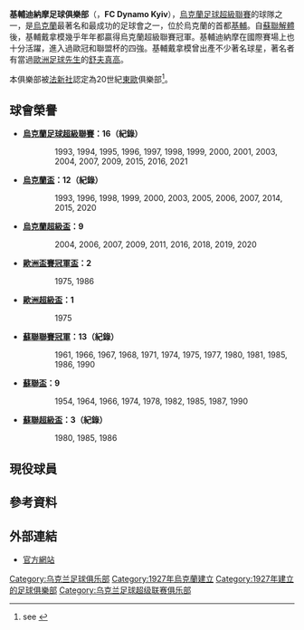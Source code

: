 {{Multiple issues|
{{Expand language|uk}}
{{Unreferenced|time=2020-02-26T01:19:40+00:00}}
}}
{{noteTA
|T=zh-hans:基辅迪纳摩足球俱乐部;zh-hk:基輔戴拿模足球會;zh-tw:基輔迪納摩足球俱樂部;
|1=zh-hans:基辅迪纳摩;zh-hk:基輔戴拿模;zh-tw:基輔迪納摩;
|2=zh-hans:舍甫琴科;zh-hk:舒夫真高;zh-tw:舍甫琴科;
}}
{{Football club infobox
| clubname   = 基輔戴拿模<br />''Dynamo Kyiv''
| image      = [[File:FC_Dynamo_Kyiv_logo.svg|160px]]
| fullname   = 基辅迪纳摩足球俱乐部<br />Football Club Dynamo Kyiv
| nickname = ''Bilo-syni'' (The Blue & Whites)
| founded = {{Start date and age|1927|05|13|df=yes}}
| city       = [[烏克蘭|烏克蘭]][[基輔|基輔]]
| ground     = [[奧林匹克國家綜合體育場|奧林匹克國家綜合體育場]]
| capacity   = 70,050
| chairman   = {{tsl|en|Ihor Surkis|伊戈尔·苏基斯}}
| manager    = {{le|米哈伊利真高|Oleksiy Mykhaylychenko}}
| league     = [[烏克蘭足球超級聯賽|烏克蘭足球超級聯賽]]
| season     = 2021–22
| position   = 烏克蘭超，第 2 位
| pattern_la1 = _dynamo2122h
| pattern_b1  = _dynamo2122h
| pattern_ra1 = _dynamo2122h
| pattern_sh1 = _dynamo2122h
| pattern_so1 = _dynamo2122h
| leftarm1  = ffffff
| body1     = ffffff
| rightarm1 = ffffff
| shorts1   = ffffff
| socks1    = ffffff
| pattern_la2 = _dynamo2122a
| pattern_b2  = _dynamo2122a
| pattern_ra2 = _dynamo2122a
| pattern_sh2 = _dynamo2122a
| pattern_so2 = _dynamo2122a
| leftarm2  = 041331
| body2     = 041331
| rightarm2 = 041331
| shorts2   = 041331
| socks2    = 041331
|pattern_la3        = _dynamo2021t
|pattern_b3         = _dynamo2021t
|pattern_ra3        = _dynamo2021t
|pattern_sh3        = 
|pattern_so3        = _fcdk2021t
|leftarm3           = 010101
|body3              = 010101
|rightarm3          = 010101
|shorts3            = 010101
|socks3             = 010101

}}

'''基輔迪納摩足球俱樂部'''（'''{{lang|uk|ФК Динамо Київ}}'''，'''FC Dynamo Kyiv'''），[[烏克蘭足球超級聯賽|烏克蘭足球超級聯賽]]的球隊之一，是[[烏克蘭|烏克蘭]]最著名和最成功的足球會之一，位於烏克蘭的首都[[基輔|基輔]]。自[[苏联解体|蘇聯解體]]後，基輔戴拿模幾乎年年都贏得烏克蘭超級聯賽冠軍。基輔迪納摩在國際賽場上也十分活躍，進入過歐冠和聯盟杯的四強。基輔戴拿模曾出產不少著名球星，著名者有當過[[歐洲足球先生|歐洲足球先生]]的[[安德烈·舍甫琴科|舒夫真高]]。

本俱樂部被[[法新社|法新社]]認定為20世紀[[東歐|東歐]]俱樂部<ref>see {{ill|Eastern European football centennial awards|uk|Списки найкращих футболістів Східної Європи}}</ref>。

== 球會榮譽 ==
*'''[[烏克蘭足球超級聯賽|烏克蘭足球超級聯賽]]：16（紀錄）'''
:: 1993, 1994, 1995, 1996, 1997, 1998, 1999, 2000, 2001, 2003, 2004, 2007, 2009, 2015, 2016, 2021

*'''[[烏克蘭盃|烏克蘭盃]]：12（紀錄）'''
:: 1993, 1996, 1998, 1999, 2000, 2003, 2005, 2006, 2007, 2014, 2015, 2020

*'''[[烏克蘭超級盃|烏克蘭超級盃]]：9'''
:: 2004, 2006, 2007, 2009, 2011, 2016, 2018, 2019, 2020

*'''[[歐洲盃賽冠軍盃|歐洲盃賽冠軍盃]]：2'''
:: 1975, 1986

*'''[[歐洲超級盃|歐洲超級盃]]：1'''
:: 1975

*'''[[苏联足球超级联赛|蘇聯聯賽冠軍]]：13（紀錄）'''
:: 1961, 1966, 1967, 1968, 1971, 1974, 1975, 1977, 1980, 1981, 1985, 1986, 1990

*'''[[蘇聯盃|蘇聯盃]]：9'''
:: 1954, 1964, 1966, 1974, 1978, 1982, 1985, 1987, 1990

*'''[[蘇聯超級盃|蘇聯超級盃]]：3（紀錄）'''
:: 1980, 1985, 1986

== 現役球員 ==
{{Fs start}}
{{Fs player|no=1|pos=GK|nat=UKR|name=[[蘇高夫斯基|蘇高夫斯基]]}}
{{Fs player|no=2|pos=DF|nat=UKR|name=[[杜比歷卡|杜比歷卡]]}} 
{{Fs player|no=3|pos=DF|nat=BRA|name=[[比達奧|比達奧]]}}
{{Fs player|no=4|pos=MF|nat=ROM|name=[[基安尼|基安尼]]}}
{{Fs player|no=5|pos=MF|nat=CRO|name=[[古高積域|古高積域]]}} 
{{Fs player|no=6|nat=CRO|pos=DF|name=[[哥蘭沙碧|哥蘭沙碧]]}}  
{{Fs player|no=7|pos=FW|nat=UKR|name=[[舒夫真高|舒夫真高]]}}
{{Fs player|no=8|pos=MF|nat=UKR|name=[[阿利耶夫|阿利耶夫]]}}
{{Fs player|no=10|pos=FW|nat=UKR|name=[[米列夫斯基|米列夫斯基]]}}
{{Fs player|no=11|nat=FIN|pos=MF|name=[[艾林文高|艾林文高]]}}
{{Fs player|no=14|nat=Ukraine|name=[[卡夫真高|卡夫真高]]|pos=MF}}
{{Fs player|no=15|pos=DF|nat=SEN|name=[[迪亞基夏特|迪亞基夏特]]}}
{{Fs player|no=17|pos=DF|nat=UKR|name=[[米哈利克|米哈利克]]}}
{{Fs player|no=18|pos=FW|nat=NGA|name=[[特米爾|特米爾]]}}
{{Fs player|no=20|pos=MF|nat=UKR|name=[[侯斯耶夫|侯斯耶夫]]}}
{{Fs player|no=21|pos=MF|nat=BRA|name=[[馬加奧|馬加奧]]}}
{{Fs mid}}
{{Fs player|no=22|pos=FW|nat=UKR|name=[[卡拉維斯|卡拉維斯]]}}
{{Fs player|no=23|pos=DF|nat=UKR|name=[[羅曼祖克|羅曼祖克]]}}
{{Fs player|no=25|pos=MF|nat=NGR|name=[[尤索夫|尤索夫]]}}
{{Fs player|no=26|pos=DF|nat=UKR|name=[[尼斯馬捷尼|尼斯馬捷尼]]}}
{{Fs player|no=29|pos=DF|nat=UKR|name=[[文迪茲約克|文迪茲約克]]}}
{{Fs player|no=30|pos=DF|nat=MAR|name=[[艾卡杜尼|艾卡杜尼]]}}
{{Fs player|no=31|pos=GK|nat=UKR|name=[[保侯特|保侯特]]}}
{{Fs player|no=34|pos=DF|nat=UKR|name=[[卡夏迪亞特|卡夏迪亞特]]}}
{{Fs player|no=35|pos=MF|nat=UKR|name=[[夏馬特|夏馬特]]}}
{{Fs player|no=36|pos=MF|nat=SRB|name=[[歷高域|歷高域]]}}
{{Fs player|no=44|pos=DF|nat=BRA|name=[[李安度艾美達|李安度艾美達]]}}
{{Fs player|no=49|pos=FW|nat=UKR|name=[[蘇素耶|蘇素耶]]}}
{{Fs player|no=55|pos=GK|nat=UKR|name=[[列比卡|列比卡]]}}
{{Fs player|no=70|pos=FW|nat=UKR|name=[[厄摩林克|厄摩林克]]}}
{{Fs player|no=77|pos=FW|nat=BRA|name=[[古希美|古希美]]}}
{{Fs end}}

==參考資料==
{{Reflist}}

== 外部連結 ==
*[http://www.fcdynamo.kiev.ua/ 官方網站] {{Wayback|url=http://www.fcdynamo.kiev.ua/ |date=20070114182457 }}{{uk icon}}

{{烏克蘭超級足球聯賽}}
{{歐洲超級盃盟主}}
{{Authority control}}

{{DEFAULTSORT:Dynamo Kyiv}}
[[Category:乌克兰足球俱乐部|Category:乌克兰足球俱乐部]]
[[Category:1927年烏克蘭建立|Category:1927年烏克蘭建立]]
[[Category:1927年建立的足球俱樂部|Category:1927年建立的足球俱樂部]]
[[Category:乌克兰足球超级联赛俱乐部|Category:乌克兰足球超级联赛俱乐部]]